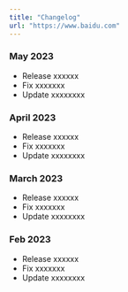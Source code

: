 ```yaml
---
title: "Changelog"
url: "https://www.baidu.com"
---
```



### May 2023
 - Release xxxxxx
 - Fix xxxxxxx
 - Update xxxxxxxx

### April 2023
 - Release xxxxxx
 - Fix xxxxxxx
 - Update xxxxxxxx

### March 2023
 - Release xxxxxx
 - Fix xxxxxxx
 - Update xxxxxxxx

### Feb 2023
 - Release xxxxxx
 - Fix xxxxxxx
 - Update xxxxxxxx



